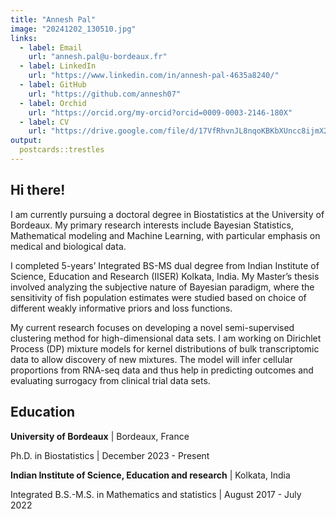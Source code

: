 ```yaml
---
title: "Annesh Pal"
image: "20241202_130510.jpg"
links:
  - label: Email
    url: "annesh.pal@u-bordeaux.fr"
  - label: LinkedIn
    url: "https://www.linkedin.com/in/annesh-pal-4635a8240/"
  - label: GitHub
    url: "https://github.com/annesh07"
  - label: Orchid
    url: "https://orcid.org/my-orcid?orcid=0009-0003-2146-180X"
  - label: CV
    url: "https://drive.google.com/file/d/17VfRhvnJL8nqoKBKbXUncc8ijmX2k_ap/view?usp=drive_link"
output:
  postcards::trestles
---
```

 
## Hi there!

I am currently pursuing a doctoral degree in Biostatistics at the University of Bordeaux. My primary research interests include Bayesian Statistics, Mathematical modeling and Machine Learning, with particular emphasis on medical and biological data.

I completed 5-years' Integrated BS-MS dual degree from Indian Institute of Science, Education and Research (IISER) Kolkata, India. My Master's thesis involved analyzing the subjective nature of Bayesian paradigm, where the sensitivity of fish population estimates were studied based on choice of different weakly informative priors and loss functions.

My current research focuses on developing a novel semi-supervised clustering method for high-dimensional data sets. I am working on Dirichlet Process (DP) mixture models for kernel distributions of bulk transcriptomic data to allow discovery of new mixtures. The model will infer cellular proportions from RNA-seq data and thus help in predicting outcomes and evaluating surrogacy from clinical trial data sets.

## Education

**University of Bordeaux** | Bordeaux, France

Ph.D. in Biostatistics | December 2023 - Present

**Indian Institute of Science, Education and research** | Kolkata, India

Integrated B.S.-M.S. in Mathematics and statistics | August 2017 - July 2022


